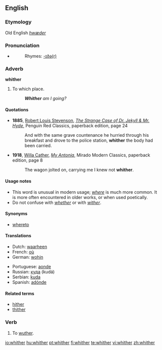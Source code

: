 ==English==

===Etymology===
Old English ''[[hwæder]]''

===Pronunciation===
*{{audio|en-us-whither.ogg|Audio (US)}}
*:Rhymes: [[Rhymes:English:-ɪðə(r)|-ɪðə(r)]]

===Adverb===
'''whither'''

# {{archaic|quaint}} To which place.
#: '''''Whither''' am I going?''

====Quotations====
*'''1885''', [[w:Robert Louis Stevenson|Robert Louis Stevenson]], ''[[w:The Strange Case of Dr. Jekyll & Mr. Hyde|The Strange Case of Dr. Jekyll & Mr. Hyde]]'', Penguin Red Classics, paperback edition, page 24
*:And with the same grave countenance he hurried through his breakfast and drove to the police station, '''whither''' the body had been carried.
*'''1918''', [[w:Willa Cather|Willa Cather]], ''[[w:My Antonia|My Antonia]]'', Mirado Modern Classics, paperback edition, page 8
*:The wagon jolted on, carrying me I knew not '''whither'''.

====Usage notes====
*This word is unusual in modern usage; ''[[where]]'' is much more common. It is more often encountered in older works, or when used poetically.
*Do not confuse with ''[[whether]]'' or with ''[[wither]]''.

====Synonyms====
*[[whereto]]

====Translations====
{{trans-top|to which place}}
*Dutch: [[waarheen]]
*French: [[où]]
*German: [[wohin]]
{{trans-mid}}
*Portuguese: [[aonde]]
*Russian: [[куда]] (kudá)
*Serbian: [[kuda]]
*Spanish: [[adónde]]
{{trans-bottom}}

====Related terms====
*[[hither]]
*[[thither]]

===Verb===
{{en-verb}}

# {{intransitive|obsolete|dialectal}} To [[wuther]].

[[io:whither]]
[[hu:whither]]
[[pt:whither]]
[[fi:whither]]
[[te:whither]]
[[vi:whither]]
[[zh:whither]]